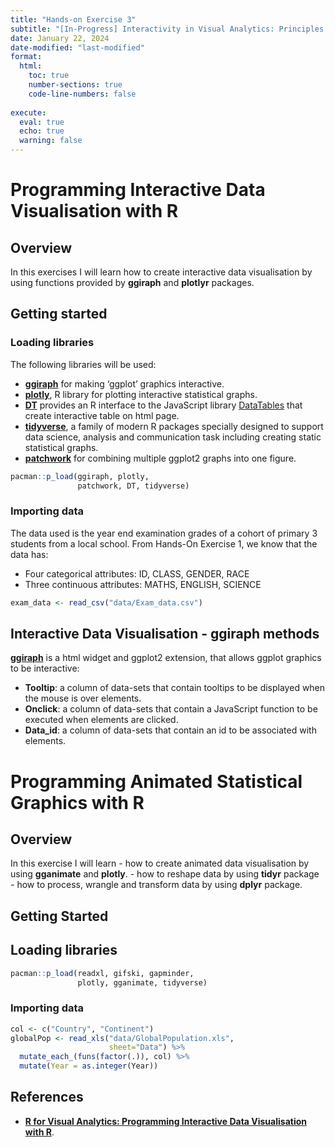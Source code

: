 ```yaml
---
title: "Hands-on Exercise 3"
subtitle: "[In-Progress] Interactivity in Visual Analytics: Principles and Methods"
date: January 22, 2024
date-modified: "last-modified"
format:
  html:
    toc: true
    number-sections: true
    code-line-numbers: false
    
execute: 
  eval: true
  echo: true
  warning: false  
---
```


# Programming Interactive Data Visualisation with R

## Overview

In this exercises I will learn how to create interactive data visualisation by using functions provided by **ggiraph** and **plotlyr** packages.

## Getting started

### Loading libraries

The following libraries will be used:

-   [**ggiraph**](https://davidgohel.github.io/ggiraph/) for making 'ggplot' graphics interactive.
-   [**plotly**](https://plotly.com/r/), R library for plotting interactive statistical graphs.
-   [**DT**](https://rstudio.github.io/DT/) provides an R interface to the JavaScript library [DataTables](https://datatables.net/) that create interactive table on html page.
-   [**tidyverse**](https://www.tidyverse.org/), a family of modern R packages specially designed to support data science, analysis and communication task including creating static statistical graphs.
-   [**patchwork**](https://patchwork.data-imaginist.com/) for combining multiple ggplot2 graphs into one figure.


```r
pacman::p_load(ggiraph, plotly, 
               patchwork, DT, tidyverse) 
```

### Importing data

The data used is the year end examination grades of a cohort of primary 3 students from a local school. From Hands-On Exercise 1, we know that the data has:

-   Four categorical attributes: ID, CLASS, GENDER, RACE
-   Three continuous attributes: MATHS, ENGLISH, SCIENCE

```r
exam_data <- read_csv("data/Exam_data.csv")
```

## Interactive Data Visualisation - ggiraph methods

[**ggiraph**](https://davidgohel.github.io/ggiraph/) is a html widget and ggplot2 extension, that allows ggplot graphics to be interactive:

-   **Tooltip**: a column of data-sets that contain tooltips to be displayed when the mouse is over elements.
-   **Onclick**: a column of data-sets that contain a JavaScript function to be executed when elements are clicked.
-   **Data_id**: a column of data-sets that contain an id to be associated with elements.

# Programming Animated Statistical Graphics with R

## Overview

In this exercise I will learn 
-   how to create animated data visualisation by using **gganimate** and **plotly**. 
-   how to reshape data by using **tidyr** package
-   how to process, wrangle and transform data by using **dplyr** package.

## Getting Started

## Loading libraries

```r
pacman::p_load(readxl, gifski, gapminder,
               plotly, gganimate, tidyverse)
```

### Importing data

```r
col <- c("Country", "Continent")
globalPop <- read_xls("data/GlobalPopulation.xls",
                      sheet="Data") %>%
  mutate_each_(funs(factor(.)), col) %>%
  mutate(Year = as.integer(Year))
```

## References

-   [**R for Visual Analytics: Programming Interactive Data Visualisation with R**](https://r4va.netlify.app/chap03).
